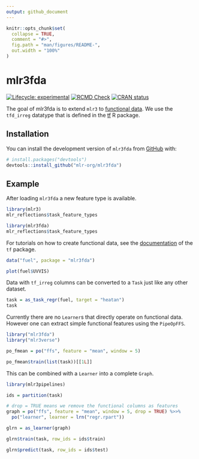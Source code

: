 ```yaml
---
output: github_document
---
```


<!-- README.md is generated from README.Rmd. Please edit that file -->

```r
knitr::opts_chunk$set(
  collapse = TRUE,
  comment = "#>",
  fig.path = "man/figures/README-",
  out.width = "100%"
)
```

# mlr3fda

<!-- badges: start -->
[![Lifecycle: experimental](https://img.shields.io/badge/lifecycle-experimental-orange.svg)](https://lifecycle.r-lib.org/articles/stages.html#experimental)
[![RCMD Check](https://github.com/mlr-org/mlr3fda/actions/workflows/rcmdcheck.yaml/badge.svg)](https://github.com/mlr-org/mlr3fda/actions/workflows/rcmdcheck.yaml)
[![CRAN status](https://www.r-pkg.org/badges/version/mlr3fda)](https://CRAN.R-project.org/package=mlr3fda)
<!-- badges: end -->

The goal of mlr3fda is to extend `mlr3` to
[functional data](https://en.wikipedia.org/wiki/Functional_data_analysis).
We use the `tfd_irreg` datatype that is defined in the [tf](https://github.com/fabian-s/tf) R package.

## Installation

You can install the development version of `mlr3fda` from [GitHub](https://github.com/) with:

``` r
# install.packages("devtools")
devtools::install_github("mlr-org/mlr3fda")
```

## Example

After loading `mlr3fda` a new feature type is available.

```r
library(mlr3)
mlr_reflections$task_feature_types

library(mlr3fda)
mlr_reflections$task_feature_types
```

For tutorials on how to create functional data, see the [documentation](https://github.com/fabian-s/tf)
of the `tf` package.

```r
data("fuel", package = "mlr3fda")

plot(fuel$UVVIS)
```

Data with `tf_irreg` columns can be converted to a `Task` just like any other
dataset.

```r
task = as_task_regr(fuel, target = "heatan")
task
```

Currently there are no `Learner`s that directly operate on functional data.
However one can extract simple functional features using the `PipeOpFFS`.


```r
library("mlr3fda")
library("mlr3verse")

po_fmean = po("ffs", feature = "mean", window = 5)

po_fmean$train(list(task))[[1L]]
```

This can be combined with a `Learner` into a complete `Graph`.

```r
library(mlr3pipelines)

ids = partition(task)

# drop = TRUE means we remove the functional columns as features
graph = po("ffs", feature = "mean", window = 5, drop = TRUE) %>>%
  po("learner", learner = lrn("regr.rpart"))

glrn = as_learner(graph)

glrn$train(task, row_ids = ids$train)

glrn$predict(task, row_ids = ids$test)

```


